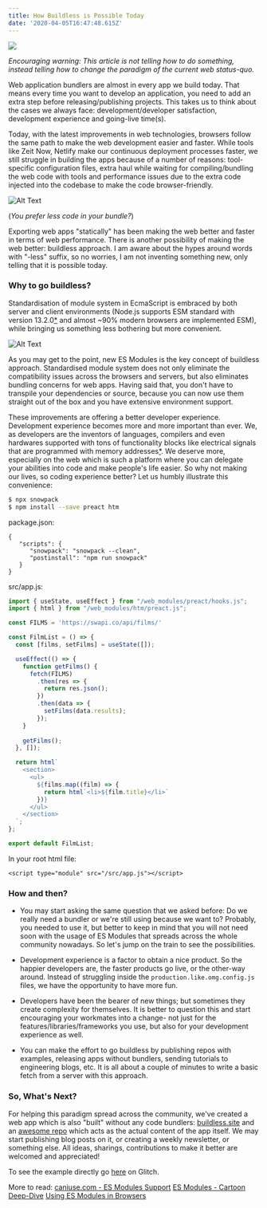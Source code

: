 ```yaml
---
title: How Buildless is Possible Today
date: '2020-04-05T16:47:48.615Z'
---
```


![](https://buildless-site-git-add-cover-dev-to.hwclass.now.sh/static/dev.to.png)

_Encouraging warning: This article is not telling how to do something, instead telling how to change the paradigm of the current web status-quo._

Web application bundlers are almost in every app we build today. That means every time you want to develop an application, you need to add an extra step before releasing/publishing projects. This takes us to think about the cases we always face: development/developer satisfaction, development experience and going-live time(s).

Today, with the latest improvements in web technologies, browsers follow the same path to make the web development easier and faster. While tools like Zeit Now, Netlify make our continuous deployment processes faster, we still struggle in building the apps because of a number of reasons: tool-specific configuration files, extra haul while waiting for compiling/bundling the web code with tools and performance issues due to the extra code injected into the codebase to make the code browser-friendly.

![Alt Text](https://dev-to-uploads.s3.amazonaws.com/i/15cgqt9856y8p383ellr.png)

(_You prefer less code in your bundle?_)

Exporting web apps "statically" has been making the web better and faster in terms of web performance. There is another possibility of making the web better: buildless approach. I am aware about the hypes around words with "-less" suffix, so no worries, I am not inventing something new, only telling that it is possible today.

### Why to go buildless?

Standardisation of module system in EcmaScript is embraced by both server and client environments (Node.js supports ESM standard with version 13.2.0[*](https://nodejs.org/dist/v13.2.0/docs/api/esm.html) and almost ~90% modern browsers are implemented ESM), while bringing us something less bothering but more convenient.

![Alt Text](https://dev-to-uploads.s3.amazonaws.com/i/qt74lsu7au88clltos1p.png)

As you may get to the point, new ES Modules is the key concept of buildless approach. Standardised module system does not only eliminate the compatibility issues across the browsers and servers, but also eliminates bundling concerns for web apps. Having said that, you don't have to transpile your dependencies or source, because you can now use them straight out of the box and you have extensive environment support.

These improvements are offering a better developer experience. Development experience becomes more and more important than ever. We, as developers are the inventors of languages, compilers and even hardwares supported with tons of functionality blocks like electrical signals that are programmed with memory addresses[*](https://guide.freecodecamp.org/computer-science/assembly-language/). We deserve more, especially on the web which is such a platform where you can delegate your abilities into code and make people's life easier. So why not making our lives, so coding experience better? Let us humbly illustrate this convenience:

```sh
$ npx snowpack
$ npm install --save preact htm
```
package.json:
```
{
   "scripts": {
      "snowpack": "snowpack --clean",
      "postinstall": "npm run snowpack"
   }
}
```

src/app.js:
```js
import { useState, useEffect } from "/web_modules/preact/hooks.js";
import { html } from "/web_modules/htm/preact.js";

const FILMS = 'https://swapi.co/api/films/'

const FilmList = () => {
  const [films, setFilms] = useState([]);

  useEffect(() => {
    function getFilms() {
      fetch(FILMS)
        .then(res => {
          return res.json();
        })
        .then(data => {
          setFilms(data.results);    
        });
    }
    
    getFilms();
  }, []);

  return html`
    <section>
      <ul>
        ${films.map((film) => {
          return html`<li>${film.title}</li>`
        })}
      </ul>
    </section>
  `;
};

export default FilmList;
```

In your root html file:
```
<script type="module" src="/src/app.js"></script>
```

### How and then?
- You may start asking the same question that we asked before: Do we really need a bundler or we're still using because we want to? Probably, you needed to use it, but better to keep in mind that you will not need soon with the usage of ES Modules that spreads across the whole community nowadays. So let's jump on the train to see the possibilities.

- Development experience is a factor to obtain a nice product. So the happier developers are, the faster products go live, or the other-way around. Instead of struggling inside the `production.like.omg.config.js` files, we have the opportunity to have more fun.

- Developers have been the bearer of new things; but sometimes they create complexity for themselves. It is better to question this and start encouraging your workmates into a change- not just for the features/libraries/frameworks you use, but also for your development experience as well.

- You can make the effort to go buildless by publishing repos with examples, releasing apps without bundlers, sending tutorials to engineering blogs, etc. It is all about a couple of minutes to write a basic fetch from a server with this approach.

### So, What's Next?

For helping this paradigm spread across the community, we've created a web app which is also "built" without any code bundlers: [buildless.site](https://buildless.site) and an [awesome repo](https://github.com/hwclass/awesome-buildless) which acts as the actual content of the app itself. We may start publishing blog posts on it, or creating a weekly newsletter, or something else. All ideas, sharings, contributions to make it better are welcomed and appreciated!

To see the example directly go [here](https://glitch.com/~buildless-boilerplate) on Glitch.

More to read:
[caniuse.com - ES Modules Support](https://caniuse.com/#search=es%20modules)
[ES Modules - Cartoon Deep-Dive](https://hacks.mozilla.org/2018/03/es-modules-a-cartoon-deep-dive/)
[Using ES Modules in Browsers](https://exploringjs.com/es6/ch_modules.html#sec_modules-in-browsers)
